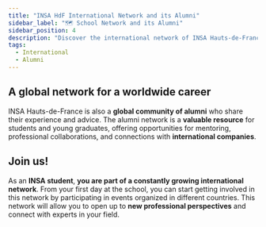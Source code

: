 ```yaml
---
title: "INSA HdF International Network and its Alumni"
sidebar_label: "🗺️ School Network and its Alumni"
sidebar_position: 4
description: "Discover the international network of INSA Hauts-de-France and how it can enrich your professional career."
tags:
  - International
  - Alumni
---
```


## A global network for a worldwide career

INSA Hauts-de-France is also a **global community of alumni** who share their experience and advice. The alumni network is a **valuable resource** for students and young graduates, offering opportunities for mentoring, professional collaborations, and connections with **international companies**.

## Join us!

As an **INSA student**, **you are part of a constantly growing international network**. From your first day at the school, you can start getting involved in this network by participating in events organized in different countries. This network will allow you to open up to **new professional perspectives** and connect with experts in your field.